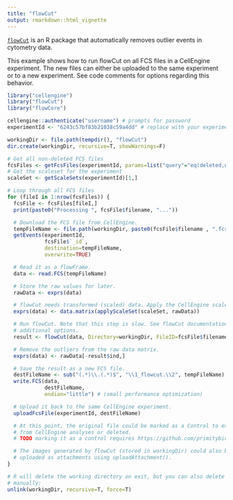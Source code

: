 ```yaml
---
title: "flowCut"
output: rmarkdown::html_vignette
---
```


[`flowCut`](https://rdrr.io/github/jmeskas/flowCut/man/flowCut.html) is an R
package that automatically removes outlier events in cytometry data.

This example shows how to run flowCut on all FCS files in a CellEngine
experiment. The new files can either be uploaded to the same experiment or to a
new experiment. See code comments for options regarding this behavior.

```R
library("cellengine")
library("flowCut")
library("flowCore")

cellengine::authenticate("username") # prompts for password
experimentId <- "6243c57bf83b21038c59a4dd" # replace with your experiment ID

workingDir <- file.path(tempdir(), "flowCut")
dir.create(workingDir, recursive=T, showWarnings=F)

# Get all non-deleted FCS files
fcsFiles <- getFcsFiles(experimentId, params=list("query"="eq(deleted,null)"))
# Get the scaleset for the experiment
scaleSet <- getScaleSets(experimentId)[1,]

# Loop through all FCS files
for (fileI in 1:nrow(fcsFiles)) {
  fcsFile <- fcsFiles[fileI,]
  print(paste0("Processing ", fcsFile$filename, "..."))

  # Download the FCS file from CellEngine.
  tempFileName <- file.path(workingDir, paste0(fcsFile$filename , ".fcs"))
  getEvents(experimentId,
            fcsFile$`_id`,
            destination=tempFileName,
            overwrite=TRUE)

  # Read it as a flowFrame.
  data <- read.FCS(tempFileName)

  # Store the raw values for later.
  rawData <- exprs(data)

  # flowCut needs transformed (scaled) data. Apply the CellEngine scaleset.
  exprs(data) <- data.matrix(applyScaleSet(scaleSet, rawData))

  # Run flowCut. Note that this step is slow. See flowCut documentation for
  # additional options.
  result <- flowCut(data, Directory=workingDir, FileID=fcsFile$filename)

  # Remove the outliers from the raw data matrix.
  exprs(data) <- rawData[-result$ind,]

  # Save the result as a new FCS file.
  destFileName <- sub("(.*)\\.(.*)$", "\\1_flowcut.\\2", tempFileName)
  write.FCS(data,
            destFileName,
            endian="little") # (small performance optimization)

  # Upload it back to the same CellEngine experiment.
  uploadFcsFile(experimentId, destFileName)

  # At this point, the original file could be marked as a Control to exclude it
  # from CellEngine analyses or deleted.
  # TODO marking it as a control requires https://github.com/primitybio/cellengine-r-toolkit/issues/78

  # The images generated by flowCut (stored in workingDir) could also be
  # uploaded as attachments using uploadAttachment().
}

# R will delete the working directory on exit, but you can also delete it
# manually:
unlink(workingDir, recursive=T, force=T)
```

